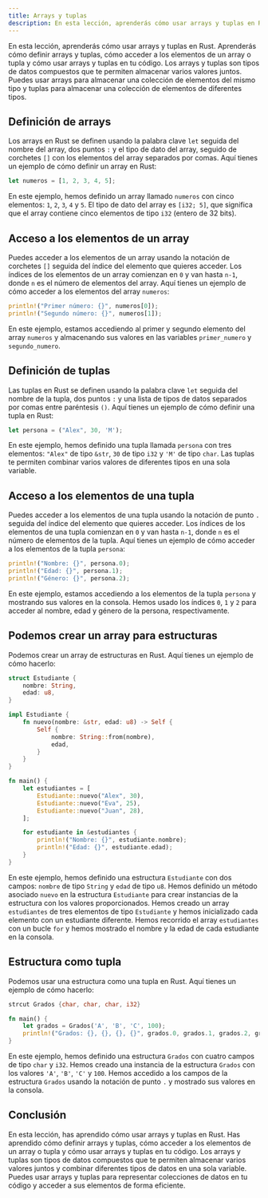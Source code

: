 ```yaml
---
title: Arrays y tuplas
description: En esta lección, aprenderás cómo usar arrays y tuplas en Rust. Aprenderás cómo definir arrays y tuplas, cómo acceder a los elementos de un array o tupla y cómo usar arrays y tuplas en tu código.
---
```


En esta lección, aprenderás cómo usar arrays y tuplas en Rust. Aprenderás cómo definir arrays y tuplas, cómo acceder a los elementos de un array o tupla y cómo usar arrays y tuplas en tu código. Los arrays y tuplas son tipos de datos compuestos que te permiten almacenar varios valores juntos. Puedes usar arrays para almacenar una colección de elementos del mismo tipo y tuplas para almacenar una colección de elementos de diferentes tipos.

## Definición de arrays

Los arrays en Rust se definen usando la palabra clave `let` seguida del nombre del array, dos puntos `:` y el tipo de dato del array, seguido de corchetes `[]` con los elementos del array separados por comas. Aquí tienes un ejemplo de cómo definir un array en Rust:

```rust
let numeros = [1, 2, 3, 4, 5];
```

En este ejemplo, hemos definido un array llamado `numeros` con cinco elementos: `1`, `2`, `3`, `4` y `5`. El tipo de dato del array es `[i32; 5]`, que significa que el array contiene cinco elementos de tipo `i32` (entero de 32 bits).

## Acceso a los elementos de un array

Puedes acceder a los elementos de un array usando la notación de corchetes `[]` seguida del índice del elemento que quieres acceder. Los índices de los elementos de un array comienzan en `0` y van hasta `n-1`, donde `n` es el número de elementos del array. Aquí tienes un ejemplo de cómo acceder a los elementos del array `numeros`:

```rust
println!("Primer número: {}", numeros[0]);
println!("Segundo número: {}", numeros[1]);
``` 

En este ejemplo, estamos accediendo al primer y segundo elemento del array `numeros` y almacenando sus valores en las variables `primer_numero` y `segundo_numero`.

## Definición de tuplas

Las tuplas en Rust se definen usando la palabra clave `let` seguida del nombre de la tupla, dos puntos `:` y una lista de tipos de datos separados por comas entre paréntesis `()`. Aquí tienes un ejemplo de cómo definir una tupla en Rust:

```rust
let persona = ("Alex", 30, 'M');
```

En este ejemplo, hemos definido una tupla llamada `persona` con tres elementos: `"Alex"` de tipo `&str`, `30` de tipo `i32` y `'M'` de tipo `char`. Las tuplas te permiten combinar varios valores de diferentes tipos en una sola variable.

## Acceso a los elementos de una tupla

Puedes acceder a los elementos de una tupla usando la notación de punto `.` seguida del índice del elemento que quieres acceder. Los índices de los elementos de una tupla comienzan en `0` y van hasta `n-1`, donde `n` es el número de elementos de la tupla. Aquí tienes un ejemplo de cómo acceder a los elementos de la tupla `persona`:

```rust
println!("Nombre: {}", persona.0);
println!("Edad: {}", persona.1);
println!("Género: {}", persona.2);
```

En este ejemplo, estamos accediendo a los elementos de la tupla `persona` y mostrando sus valores en la consola. Hemos usado los índices `0`, `1` y `2` para acceder al nombre, edad y género de la persona, respectivamente.

## Podemos crear un array para estructuras

Podemos crear un array de estructuras en Rust. Aquí tienes un ejemplo de cómo hacerlo:

```rust
struct Estudiante {
    nombre: String,
    edad: u8,
}

impl Estudiante {
    fn nuevo(nombre: &str, edad: u8) -> Self {
        Self {
            nombre: String::from(nombre),
            edad,
        }
    }
}

fn main() {
    let estudiantes = [
        Estudiante::nuevo("Alex", 30),
        Estudiante::nuevo("Eva", 25),
        Estudiante::nuevo("Juan", 28),
    ];

    for estudiante in &estudiantes {
        println!("Nombre: {}", estudiante.nombre);
        println!("Edad: {}", estudiante.edad);
    }
}
```

En este ejemplo, hemos definido una estructura `Estudiante` con dos campos: `nombre` de tipo `String` y `edad` de tipo `u8`. Hemos definido un método asociado `nuevo` en la estructura `Estudiante` para crear instancias de la estructura con los valores proporcionados. Hemos creado un array `estudiantes` de tres elementos de tipo `Estudiante` y hemos inicializado cada elemento con un estudiante diferente. Hemos recorrido el array `estudiantes` con un bucle `for` y hemos mostrado el nombre y la edad de cada estudiante en la consola.

## Estructura como tupla

Podemos usar una estructura como una tupla en Rust. Aquí tienes un ejemplo de cómo hacerlo:

```rust
strcut Grados {char, char, char, i32}

fn main() {
    let grados = Grados('A', 'B', 'C', 100);
    println!("Grados: {}, {}, {}, {}", grados.0, grados.1, grados.2, grados.3);
}
```

En este ejemplo, hemos definido una estructura `Grados` con cuatro campos de tipo `char` y `i32`. Hemos creado una instancia de la estructura `Grados` con los valores `'A'`, `'B'`, `'C'` y `100`. Hemos accedido a los campos de la estructura `Grados` usando la notación de punto `.` y mostrado sus valores en la consola.

## Conclusión

En esta lección, has aprendido cómo usar arrays y tuplas en Rust. Has aprendido cómo definir arrays y tuplas, cómo acceder a los elementos de un array o tupla y cómo usar arrays y tuplas en tu código. Los arrays y tuplas son tipos de datos compuestos que te permiten almacenar varios valores juntos y combinar diferentes tipos de datos en una sola variable. Puedes usar arrays y tuplas para representar colecciones de datos en tu código y acceder a sus elementos de forma eficiente.



